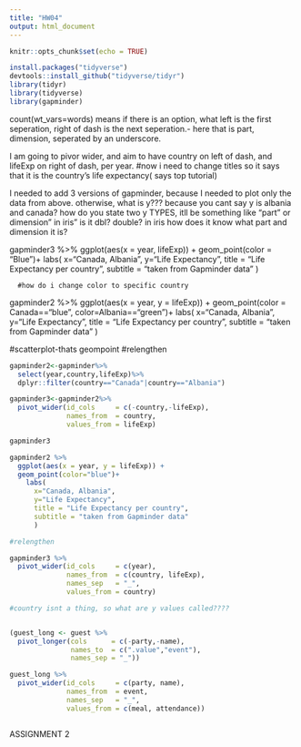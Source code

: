 ```yaml
---
title: "HW04"
output: html_document
---
```


```r
knitr::opts_chunk$set(echo = TRUE)
```

```r
install.packages("tidyverse")
devtools::install_github("tidyverse/tidyr")
library(tidyr)
library(tidyverse)
library(gapminder)
```

count(wt_vars=words) means if there is an option, what 
left is the first seperation, right of dash is the next seperation.- here that is part, dimension, seperated by an underscore.


I am going to pivor wider, and aim to have country on left of dash, and lifeExp on right of dash, per year. 
#now i need to change titles so it says that it is the country's life expectancy( says top tutorial)





I needed to add 3 versions of gapminder, because I needed to plot only the data from above. otherwise, what is y??? because you cant say y is albania and canada? how do you state two y TYPES, itll be something like "part" or dimension" in iris"
is it dbl? double? in iris how does it know what part and dimension it is?

gapminder3 %>% 
    ggplot(aes(x = year, lifeExp)) + 
  geom_point(color = "Blue")+
    labs(
      x="Canada, Albania",
      y="Life Expectancy",
      title = "Life Expectancy per country",
      subtitle = "taken from Gapminder data"
      )
      
      #how do i change color to specific country
gapminder2 %>% 
  ggplot(aes(x = year, y = lifeExp)) + 
  geom_point(color = Canada=="blue", color=Albania=="green")+
    labs(
      x="Canada, Albania",
      y="Life Expectancy",
      title = "Life Expectancy per country",
      subtitle = "taken from Gapminder data"
      )      
      
#scatterplot-thats geompoint
#relengthen

```r
gapminder2<-gapminder%>%
  select(year,country,lifeExp)%>%
  dplyr::filter(country=="Canada"|country=="Albania")

gapminder3<-gapminder2%>% 
  pivot_wider(id_cols     = c(-country,-lifeExp),
              names_from  = country, 
              values_from = lifeExp)

gapminder3

gapminder2 %>% 
  ggplot(aes(x = year, y = lifeExp)) + 
  geom_point(color="blue")+
    labs(
      x="Canada, Albania",
      y="Life Expectancy",
      title = "Life Expectancy per country",
      subtitle = "taken from Gapminder data"
      )    

#relengthen

gapminder3 %>% 
  pivot_wider(id_cols     = c(year),
              names_from  = c(country, lifeExp), 
              names_sep   = "_", 
              values_from = country)

#country isnt a thing, so what are y values called????


(guest_long <- guest %>% 
  pivot_longer(cols      = c(-party,-name), 
               names_to  = c(".value","event"),
               names_sep = "_"))

guest_long %>% 
  pivot_wider(id_cols     = c(party, name), 
              names_from  = event, 
              names_sep   = "_", 
              values_from = c(meal, attendance))



```
ASSIGNMENT 2

```r

```

